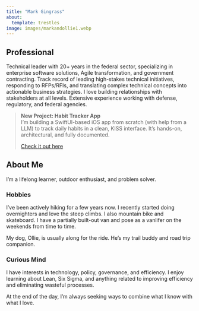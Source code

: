 ```yaml
---
title: "Mark Gingrass"
about:
  template: trestles
image: images/markandollie1.webp
---
```


## Professional

Technical leader with 20+ years in the federal sector, specializing in enterprise software solutions, Agile transformation, and government contracting. Track record of leading high-stakes technical initiatives, responding to RFPs/RFIs, and translating complex technical concepts into actionable business strategies. I love building relationships with stakeholders at all levels. Extensive experience working with defense, regulatory, and federal agencies.

> ::: note
> **New Project: Habit Tracker App**\
> I'm building a SwiftUI-based iOS app from scratch (with help from a LLM) to track daily habits in a clean, KISS interface. It's hands-on, architectural, and fully documented.
>
> [Check it out here](https://markgingrass.com/posts/2025-05-14-simple-habit-tracker-app/)
> :::

## About Me

I’m a lifelong learner, outdoor enthusiast, and problem solver.

### Hobbies

I’ve been actively hiking for a few years now. I recently started doing overnighters and love the steep climbs. I also mountain bike and skateboard. I have a partially built-out van and pose as a vanlifer on the weekends from time to time.

My dog, Ollie, is usually along for the ride. He’s my trail buddy and road trip companion.

### Curious Mind

I have interests in technology, policy, governance, and efficiency. I enjoy learning about Lean, Six Sigma, and anything related to improving efficiency and eliminating wasteful processes.

At the end of the day, I’m always seeking ways to combine what I know with what I love.
